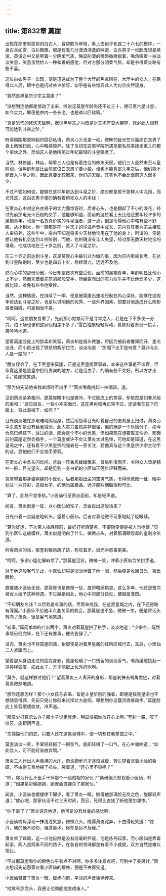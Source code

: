 ```yaml
---
---
---
```

title: 第832章 莫崖
---



出现在那奎刹面前的白衣人，容貌颇为年轻，看上去似乎也就二十六七的模样，一身白衣如雪，白衫飘飘，很是有着几分潇洒清逸的味道，白衣男子一张脸庞很是英俊，英俊之中又是带着一分阴柔气质，略显削薄的嘴唇微微抿着，嘴角噙着一抹淡淡笑意，笑意虽然给人一种和善的感觉，但对方那分阴柔气质，却是令得萧炎略有些不喜。

这位白衣男子一出现，便是迅速成为了整个大厅的焦点所在，大厅中的众人，在瞧得此人后，眼中也是闪过些许惊讶，似乎是有些惊异此人为何会突然现身。

“竟然是黑皇宗少宗主莫崖？”

“没想到连他都是惊动了出来，听说这莫崖年龄尚还不过三十，便已至六星斗皇，如今实力，即便是宗内一些长老，也是难以匹敌啊。”

“真是恐怖的修炼天赋啊，据说黑皇宗之内皆是对其抱有莫大期望，想必此人很有可能达到斗宗之阶。”

听得周围那些响起的窃窃私语，萧炎心头也是一动，微眯的目光在对面那白衣男子身上微微扫动，心中略感惊异，除了当初在迦南学院所遇见那名前来接走薰儿的那个家伙之外，恐怕这人是他所见过年纪最轻的斗皇强者了。

当然，林修崖，林焱，柳擎三人也是有着绝佳的修炼天赋，他们三人虽然未至斗皇阶别，但年龄却是比面前这位白衣男子要小些，谁也不能肯定几年之后，他们能不能晋入斗皇之阶，因此真要比较起来，他们的天赋，其实也不会比面前这人弱多少。

不过不管如何说，能够在这种年龄达到斗皇之阶，绝对都是属于那种人中龙凤，而光凭这，这白衣男子便的确有着俯视众人的本钱！

在萧炎心中对这白衣男子的实力而惊讶时，后者心头，也是翻起了不小的浪花，经过先前那电光火石般的交手，他能够知道，面前的这位看上去比他还要年轻许多的黑袍青年，也是一名货真价实的斗皇强者，这一点，倒是令得他心中略有些不舒服，从小到大，他一直都是在一片天才的洋溢声音中成长，宗内将其奉为宗主接班人来培养，这些年中，宗内不知道将多少天材地宝用在了他的身上，所谓的，便是想让他有机会达到斗宗阶别，而他，也的确没有让人失望，经过那无数天材地宝的堆砸，他成功地在三十岁之前，晋入了斗皇之阶。

在三十岁之前达到斗皇，这是莫崖心中最引以为傲的事，因为宗内那些长老，在达到斗皇阶别时，至少也是四五十岁，后续潜力，远远不及他。

然而心中的那份骄傲，今日却是首次有些受创，面前的黑袍青年，年龄明显比他小上不少，然而凭借着先前的那般交手，所展露而出的实力似乎并不比他弱多少，这般比较，难免有些令他受挫。

当然，这种情感，在持续了一瞬，便是被莫崖迅速地压制在内心深处，能够在这般年龄达到斗皇之阶，也足以说明他的优秀，一些外界因素，想要对他造成什么阴影或者阻碍，可是相当不易。

“呵呵，这位朋友言重了，先前那小姑娘可不是寻常之人，若是在下不多使一分力，怕下场也该和这家伙相差不多了。”雪白袖袍轻轻挥动，莫崖对着萧炎一拱手，笑吟吟地道。

望着莫崖脸庞上的那柔和笑容，萧炎却是眉头微皱，将因为被前者推卸而开，差点出丑，而小脸出现了愤怒的紫研拉住，淡淡地道：“那阁下出手是何意？莫非与此人是一路的？”

“朋友误会了，在下黑皇宗莫崖，正是这黑皇阁管事者，本来这些事是不该管，但毕竟这里是黑皇宗招待贵宾的地方，若是见血了，的确有些不太好，所以方才出手。”莫崖微笑道。

“那为何先前他来找麻烦时不出手？”萧炎嘴角挑起一抹嘲讽，道。

见到萧炎紧紧相问，那莫崖眼中也是微冷，不过脸庞上的笑容，却依然是如春风般的柔和：“这位朋友，一些小冲突而已，这在黑角域再正常不过，还请看在在下的面上，将此事搁下，如何？”

目光淡淡地在那艰难地爬起身，然后用怨毒目光盯着自己的奎刹身上扫过，萧炎心中杀意却是没有丝毫减弱，此人实力虽然并非很强，但的确是一个危险分子，如今仇怨已经结下，放过的话，那会是个不小的忧患，但如果现在想要取其性命，那面前的莫崖定然会插手，一个莫崖或许不会让萧炎太过忌惮，可他却是知道，在这黑皇阁之中，还有着不少黑皇宗的强者在一旁关注，若他真与这个黑皇宗少宗主动手的话，恐怕他们不会袖手旁观。

在萧炎心中念头闪烁间，背后一阵香风缓缓飘来，最后弥漫而开，令得众人皆是精神一振，目光望去，却是见到一身白裙的小医仙正莲步轻移而来。

莫崖望着那身姿婀娜的小医仙，后者那股出尘的空灵气质，令得他微微一怔，眼中划过一抹异彩，这般女子，的确当属极品，远非那些胭脂俗粉可比。

“算了，此处不宜争执。”小医仙行至萧炎面前，却是轻声道。

闻言，萧炎倒是一怔，以小医仙的性子，怎会说出这般话来？

日光带着一丝疑惑地转头，望着小医仙，后者对着他微不可察地眨了眨眼睛。

“算你好运，下次带人找麻烦前，最好打听清楚点，不要随便便是被人当枪使。”见到小医仙这般模样，萧炎似是明白了什么，微微点头，对着那满眼怨毒的奎刹冷笑道。

听得萧炎的话，那奎刹眼角跳了跳，死咬着牙，目光中怨毒更甚。

“呵呵，多谢小姐化解麻烦了。”那莫崖见状，微微一笑，冲着小医仙含笑拱手道。

对于他这般客气举止，小医仙却只是淡淡地瞥了他一眼，然后便是收回日光，微垂眼睑。

直接被小医仙无视，那莫崖也是微微一怔，旋即略感尴尬，这么多年，他还是首次被女人给予这种待遇，不过越是如此，他心中的那分跳动，便越是激烈。

“不知朋友名讳？以后若是有事的话，尽管来找我，在这黑皇城之内，在下还是略有薄面。”小医仙不给他半点套关系的机会，那莫崖也不急，微微一笑，便是将话头转向了萧炎，很是客气地笑道。

“岩枭。”简简单单的吐出两字，萧炎对着莫崖拱了拱手，淡淡地道：“少宗主，既然事情已经完毕，在下还有要事，便先告辞了。”

说完，萧炎也不待莫崖回话，抬脚便是对着黑皇阁的住所区域行去，其后，小医仙二人紧跟而上。

望着那从身边走过的窈窕身影，莫崖轻嗅了一口残留的淡淡香气，嘴角缓缓挑起一抹异样弧度，如此女子，方才能配上优秀的他啊。

“莫少，就这样放过他们？”望着萧炎三人离开的身影，那奎刹抹去嘴角血迹，对着莫崖微怒地道。

“那你还想怎样？那个小女孩与岩枭，皆是斗皇阶别的强者，即便是我黑皇宗也不想随意得罪，先前只是让你前来试探对方底细，哪想到你这蠢货直接动手。”莫崖脸庞上笑容缓缓收敛，冷声道。

“那莫少打算怎么办？那小子说走就走，明显没把你放在心上啊。”奎刹一滞，咬了咬牙，旋即阴声道。

“先探探他们的底，只要人还在这黑皇城中，便一切都在我掌控之中。”

莫崖淡淡一笑，手掌轻轻抓了一把空气，旋即轻嗅了一口气，在心中喃喃道；“如此佳人，可不能轻易放弃啊。”

萧炎三人行出人声鼎沸的大厅，萧炎脚步方才逐渐减缓，转头望着沉着小脸的紫研，不由得无奈地摇了插头，笑着道，“还心里不爽呢？”

“哼，你为什么不出手干掉那个一脸贱相的家伙？”紫研偏头怒视着小医仙，哼道：“如果是彩鳞姐姐，她就会直接杀了那家伙。”

闻言，小医仙也缓缓停下脚步，看了萧炎一眼，瞧得他那满脸无奈之色，旋即轻声道；“放心吧，那家伙活不过三天时间，而且，死得比直接了断他更加凄惨。”

“你下毒了？”萧炎诧异地道，他可是没有丝毫的感觉啊。

小医仙嘴角浮现一抹浅浅笑意，微微点头，瞧得萧炎诧异，不由得轻笑道：“炼丹，我的确不如你，但这毒术，你却是远不及我。”

萧炎耸了耸肩，这一点他自然是没有丝毫的怀疑，他是炼丹起家，而小医仙是靠毒起家，两人是两条不同的路子，在各自的领域都是有着不小成就，双方自然是难以相比。

“不过那莫崖看你的眼色似乎有点不对啊，你多多注意点吧，可别中了美男计。”萧炎想起先前那家伙看小医仙的眼神，便是不由得笑道。

小医仙轻瞥了萧炎一眼，缓步向前，平淡的声音徐徐传来。

“他敢有那念头，我便让他彻底地变成废人。”